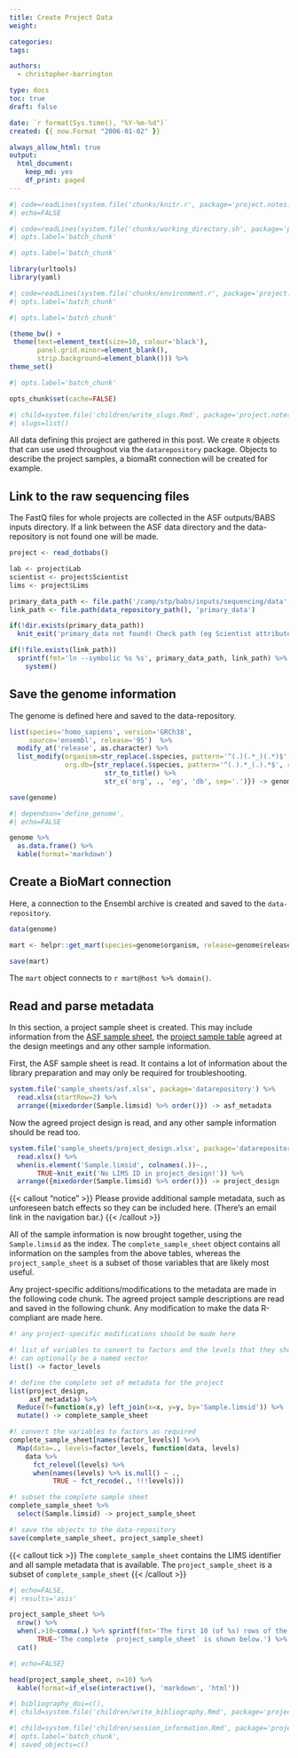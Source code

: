 ```yaml
---
title: Create Project Data
weight:

categories:
tags:

authors:
  - christopher-barrington

type: docs
toc: true
draft: false

date: `r format(Sys.time(), "%Y-%m-%d")`
created: {{ now.Format "2006-01-02" }}

always_allow_html: true
output:
  html_document:
    keep_md: yes
    df_print: paged
---
```


<!-- initial set up chunks are invisible -->

<!-- read the standard knitr setup script -->
```r
#| code=readLines(system.file('chunks/knitr.r', package='project.notes.tools')),
#| echo=FALSE
```

<!-- make subdirectories to write into/any bash work -->
```bash
#| code=readLines(system.file('chunks/working_directory.sh', package='project.notes.tools')),
#| opts.label='batch_chunk'
```

<!-- load any packages for the workbook -->
```r
#| opts.label='batch_chunk'

library(urltools)
library(yaml)
```

<!-- read the standard setup script, loading well-used libraries -->
```r
#| code=readLines(system.file('chunks/environment.r', package='project.notes.tools')),
#| opts.label='batch_chunk'
```

<!-- set a ggplot theme to use as a base in the workbook -->
```r
#| opts.label='batch_chunk'

(theme_bw() +
 theme(text=element_text(size=10, colour='black'),
       panel.grid.minor=element_blank(),
       strip.background=element_blank())) %>%
theme_set()
```

<!-- any final things to set for this workbook -->
```r
#| opts.label='batch_chunk'

opts_chunk$set(cache=FALSE)
```

<!-- define shortcut links to other reports here for ease and reuse -->
```r
#| child=system.file('children/write_slugs.Rmd', package='project.notes.tools'),
#| slugs=list()
```

[CRICK]: https://www.crick.ac.uk

<!-- end of initial set up chunks -->

All data defining this project are gathered in this post. We create `R` objects that can use used throughout via the `datarepository` package. Objects to describe the project samples, a biomaRt connection will be created for example.

<!--more-->

## Link to the raw sequencing files

The FastQ files for whole projects are collected in the ASF outputs/BABS inputs directory. If a link between the ASF data directory and the data-repository is not found one will be made.

```r
project <- read_dotbabs()

lab <- project$Lab
scientist <- project$Scientist
lims <- project$Lims

primary_data_path <- file.path('/camp/stp/babs/inputs/sequencing/data', lab, scientist, lims, 'primary_data')
link_path <- file.path(data_repository_path(), 'primary_data')

if(!dir.exists(primary_data_path))
  knit_exit('primary_data not found! Check path (eg Scientist attribute)')

if(!file.exists(link_path))
  sprintf(fmt='ln --symbolic %s %s', primary_data_path, link_path) %>%
    system()
``` 

<!--  -->

## Save the genome information

The genome is defined here and saved to the data-repository.

```r
list(species='homo_sapiens', version='GRCh38',
     source='ensembl', release='95')  %>%
  modify_at('release', as.character) %>%
  list_modify(organism=str_replace(.$species, pattern='^(.)(.*_)(.*)$', replacement='\\1\\3'),
              org.db={str_replace(.$species, pattern='^(.).*_(.).*$', replacement='\\1\\2') %>%
                        str_to_title() %>%
                        str_c('org', ., 'eg', 'db', sep='.')}) -> genome

save(genome)
```

```r
#| dependson='define_genome',
#| echo=FALSE

genome %>%
  as.data.frame() %>%
  kable(format='markdown')
```

<!--  -->

## Create a BioMart connection

Here, a connection to the Ensembl archive is created and saved to the `data-repository`.

```r
data(genome)

mart <- helpr::get_mart(species=genome$organism, release=genome$release, dataset='gene_ensembl')

save(mart)
```

The `mart` object connects to ``r mart@host %>% domain()``.

<!--  -->

## Read and parse metadata

In this section, a project sample sheet is created. This may include information from the [ASF sample sheet](files/asf.xlsx), the [project sample table](files/project_design.xlsx) agreed at the design meetings and any other sample information.

First, the ASF sample sheet is read. It contains a lot of information about the library preparation and may only be required for troubleshooting.

```r
system.file('sample_sheets/asf.xlsx', package='datarepository') %>%
  read.xlsx(startRow=2) %>%
  arrange({mixedorder(Sample.limsid) %>% order()}) -> asf_metadata
```

Now the agreed project design is read, and any other sample information should be read too.

```r
system.file('sample_sheets/project_design.xlsx', package='datarepository') %>%
  read.xlsx() %>%
  when(is.element('Sample.limsid', colnames(.))~.,
       TRUE~knit_exit('No LIMS ID in project_design!')) %>%
  arrange({mixedorder(Sample.limsid) %>% order()}) -> project_design
```

{{< callout "notice" >}}
Please provide additional sample metadata, such as unforeseen batch effects so they can be included here. (There's an email link in the navigation bar.)
{{< /callout >}}

All of the sample information is now brought together, using the `Sample.limsid` as the index. The `complete_sample_sheet` object contains all information on the samples from the above tables, whereas the `project_sample_sheet` is a subset of those variables that are likely most useful.

Any project-specific additions/modifications to the metadata are made in the following code chunk. The agreed project sample descriptions are read and saved in the following chunk. Any modification to make the data R-compliant are made here.

```r
#! any project-specific modifications should be made here

#! list of variables to convert to factors and the levels that they should have
#! can optionally be a named vector
list() -> factor_levels

#! define the complete set of metadata for the project
list(project_design,
     asf_metadata) %>%
  Reduce(f=function(x,y) left_join(x=x, y=y, by='Sample.limsid')) %>%
  mutate() -> complete_sample_sheet

#! convert the variables to factors as required
complete_sample_sheet[names(factor_levels)] %<>%
  Map(data=., levels=factor_levels, function(data, levels)
    data %>%
      fct_relevel(levels) %>%
      when(names(levels) %>% is.null() ~ .,
           TRUE ~ fct_recode(., !!!levels)))

#! subset the complete sample sheet
complete_sample_sheet %>%
  select(Sample.limsid) -> project_sample_sheet

#! save the objects to the data-repository
save(complete_sample_sheet, project_sample_sheet)
```

{{< callout tick >}}
The `complete_sample_sheet` contains the LIMS identifier and all sample metadata that is available. The `project_sample_sheet` is a subset of `complete_sample_sheet`
{{< /callout >}}

```r
#| echo=FALSE,
#| results='asis'

project_sample_sheet %>%
  nrow() %>%
  when(.>10~comma(.) %>% sprintf(fmt='The first 10 (of %s) rows of the `project_sample_sheet` are shown below.'),
       TRUE~'The complete `project_sample_sheet` is shown below.') %>%
  cat()
```

```r
#| echo=FALSE}

head(project_sample_sheet, n=10) %>%
  kable(format=if_else(interactive(), 'markdown', 'html'))
```

<!-- include a references section; DOIs for software used in the workbook or to generate presented results, a named vector of strings -->
```r
#| bibliography_doi=c(),
#| child=system.file('children/write_bibliography.Rmd', package='project.notes.tools')
```

<!-- include a session information section -->
```r
#| child=system.file('children/session_information.Rmd', package='project.notes.tools'),
#| opts.label='batch_chunk',
#| saved_objects=c()
```
